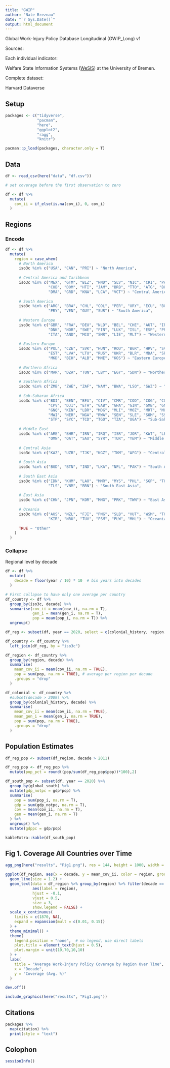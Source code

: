```yaml
---
title: "GWIP"
author: "Nate Breznau"
date: "`r Sys.Date()`"
output: html_document
---
```


Global Work-Injury Policy Database Longitudinal (GWIP_Long) v1

Sources:

Each individual indicator:

Welfare State Information Systems ([WeSIS](https://www.wesis.org/)) at the University of Bremen.

Complete dataset:

Harvard Dataverse




## Setup

```r

packages <- c("tidyverse",
              "pacman",
              "here",
              "ggplot2",
              "ragg",
              "knitr")

pacman::p_load(packages, character.only = T)

```


## Data


```r

df <- read_csv(here("data", "df.csv"))

# set coverage before the first observation to zero

df <- df %>%
  mutate(
    cov_ii = if_else(is.na(cov_i), 0, cov_i)
  )

```

## Regions

### Encode

```r
df <- df %>%
  mutate(
    region = case_when(
      # North America
      iso3c %in% c("USA", "CAN", "PRI") ~ "North America",
      
      # Central America and Caribbean
      iso3c %in% c("MEX", "GTM", "BLZ", "HND", "SLV", "NIC", "CRI", "PAN",
                   "CUB", "DOM", "HTI", "JAM", "BRB", "TTO", "ATG", "BHS",
                   "DMA", "GRD", "KNA", "LCA", "VCT") ~ "Central America",
      
      # South America
      iso3c %in% c("ARG", "BRA", "CHL", "COL", "PER", "URY", "ECU", "BOL",
                   "PRY", "VEN", "GUY", "SUR") ~ "South America",
      
      # Western Europe
      iso3c %in% c("GBR", "FRA", "DEU", "NLD", "BEL", "CHE", "AUT", "IRL", "GRC", "CYP",
                   "DNK", "NOR", "SWE", "FIN", "LUX", "ISL", "ESP", "PRT",
                   "ITA", "AND", "MCO", "SMR", "LIE", "MLT") ~ "Western Europe",
      
      # Eastern Europe
      iso3c %in% c("POL", "CZE", "SVK", "HUN", "ROU", "BGR", "HRV", "SVN",
                   "EST", "LVA", "LTU", "RUS", "UKR", "BLR", "MDA", "SRB", "GEO", "AZE", "ARM",
                   "MKD", "BIH", "ALB", "MNE", "KOS") ~ "Eastern Europe",
      
      # Northern Africa
      iso3c %in% c("MAR", "DZA", "TUN", "LBY", "EGY", "SDN") ~ "Northern Africa",
      
      # Southern Africa
      iso3c %in% c("ZMB", "ZWE", "ZAF", "NAM", "BWA", "LSO", "SWZ") ~ "Southern Africa",
      
      # Sub-Saharan Africa 
      iso3c %in% c("BDI", "BEN", "BFA", "CIV", "CMR", "COD", "COG", "COM",
                   "CPV", "DJI", "ETH", "GAB", "GHA", "GIN", "GMB", "GNB",
                   "GNQ", "KEN", "LBR", "MDG", "MLI", "MOZ", "MRT", "MUS",
                   "MWI", "NER", "NGA", "RWA", "SEN", "SLE", "SOM", "SSD", "AGO", "CAF",
                   "STP", "SYC", "TCD", "TGO", "TZA", "UGA") ~ "Sub-Saharan Africa",
      
      # Middle East
      iso3c %in% c("ARE", "BHR", "IRN", "IRQ", "ISR", "JOR", "KWT", "LBN",
                   "OMN", "QAT", "SAU", "SYR", "TUR", "YEM") ~ "Middle East",
      
      # Central Asia
      iso3c %in% c("KAZ", "UZB", "TJK", "KGZ", "TKM", "AFG") ~ "Central Asia",
      
      # South Asia
      iso3c %in% c("BGD", "BTN", "IND", "LKA", "NPL", "PAK") ~ "South Asia",
      
      # South East Asia
      iso3c %in% c("IDN", "KHM", "LAO", "MMR", "MYS", "PHL", "SGP", "THA",
                   "TLS", "VNM", "BRN") ~ "South East Asia",
      
      # East Asia
      iso3c %in% c("CHN", "JPN", "KOR", "MNG", "PRK", "TWN") ~ "East Asia",
      
      # Oceania
      iso3c %in% c("AUS", "NZL", "FJI", "PNG", "SLB", "VUT", "WSM", "TON",
                   "KIR", "NRU", "TUV", "FSM", "PLW", "MHL") ~ "Oceania",
      
      TRUE ~ "Other"
    )
  )
```

### Collapse

Regional level by decade

```r

df <- df %>%
  mutate(
    decade = floor(year / 10) * 10  # bin years into decades
  )

# First collapse to have only one average per country
df_country <- df %>%
  group_by(iso3c, decade) %>%
  summarise(cov_ii = mean(cov_ii, na.rm = T),
            gen_i = mean(gen_i, na.rm = T),
            pop = mean(pop_i, na.rm = T)) %>%
  ungroup()

df_reg <- subset(df, year == 2020, select = c(colonial_history, region, iso3c))

df_country <- df_country %>%
  left_join(df_reg, by = "iso3c")

df_region <- df_country %>%
  group_by(region, decade) %>%
  summarise(
    mean_cov_ii = mean(cov_ii, na.rm = TRUE),  
    pop = sum(pop, na.rm = TRUE), # average per region per decade
    .groups = "drop"
  )

df_colonial <- df_country %>%
  #subset(decade > 2009) %>%
  group_by(colonial_history, decade) %>%
  summarise(
    mean_cov_ii = mean(cov_ii, na.rm = TRUE), 
    mean_gen_i = mean(gen_i, na.rm = TRUE),
    pop = sum(pop, na.rm = TRUE), 
    .groups = "drop"
  )

```

## Population Estimates

```r

df_reg_pop <- subset(df_region, decade > 2011)

df_reg_pop <- df_reg_pop %>%
  mutate(pop_pct = round((pop/sum(df_reg_pop$pop))*100),2)

df_south_pop <- subset(df, year == 2020) %>%
  group_by(global_south) %>%
  mutate(gdp_notpc = gdp*pop) %>%
  summarise(
    pop = sum(pop_i, na.rm = T),
    gdp = sum(gdp_notpc, na.rm = T),
    cov = mean(cov_ii, na.rm = T),
    gen = mean(gen_i, na.rm = T)
  ) %>%
  ungroup() %>%
  mutate(gdppc = gdp/pop)

kableExtra::kable(df_south_pop)

```


## Fig 1. Coverage All Countries over Time

```r

agg_png(here("results", "Fig1.png"), res = 144, height = 1000, width = 750)

ggplot(df_region, aes(x = decade, y = mean_cov_ii, color = region, group = region)) +
  geom_line(size = 1.2) +
  geom_text(data = df_region %>% group_by(region) %>% filter(decade == max(decade)),
            aes(label = region),
            hjust = -0.1,
            vjust = 0.5,
            size = 3,
            show.legend = FALSE) +
  scale_x_continuous(
    limits = c(1870, NA),
    expand = expansion(mult = c(0.01, 0.15))
  ) +
  theme_minimal() +
  theme(
    legend.position = "none",  # no legend, use direct labels
    plot.title = element_text(hjust = 0.5),
    plot.margin = unit(10,70,10,10)
  ) +
  labs(
    title = "Average Work-Injury Policy Coverage by Region Over Time",
    x = "Decade",
    y = "Coverage (Avg. %)"
  )

dev.off()

include_graphics(here("results", "Fig1.png"))


```


## Citations

```r

packages %>%
  map(citation) %>%
  print(style = "text")

```

## Colophon

```r

sessionInfo()

```

